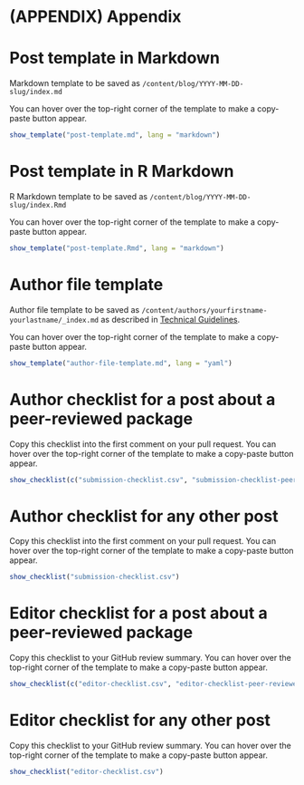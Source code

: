 # (APPENDIX) Appendix {-}

# Post template in Markdown {#templatemd}

Markdown template to be saved as `/content/blog/YYYY-MM-DD-slug/index.md`

You can hover over the top-right corner of the template to make a copy-paste button appear.

```r
show_template("post-template.md", lang = "markdown")
```

# Post template in R Markdown {#templatermd}

R Markdown template to be saved as `/content/blog/YYYY-MM-DD-slug/index.Rmd`

You can hover over the top-right corner of the template to make a copy-paste button appear.

```r
show_template("post-template.Rmd", lang = "markdown")
```

# Author file template {#authortemplate}

Author file template to be saved as `/content/authors/yourfirstname-yourlastname/_index.md` as described in [Technical Guidelines](#createauthorfile).

You can hover over the top-right corner of the template to make a copy-paste button appear.

```r
show_template("author-file-template.md", lang = "yaml")
```

# Author checklist for a post about a peer-reviewed package

Copy this checklist into the first comment on your pull request.
You can hover over the top-right corner of the template to make a copy-paste button appear.

```r
show_checklist(c("submission-checklist.csv", "submission-checklist-peer-reviewed-pkg.csv"))
```

# Author checklist for any other post

Copy this checklist into the first comment on your pull request. 
You can hover over the top-right corner of the template to make a copy-paste button appear.

```r
show_checklist("submission-checklist.csv")
```

# Editor checklist for a post about a peer-reviewed package

Copy this checklist to your GitHub review summary.
You can hover over the top-right corner of the template to make a copy-paste button appear.

```r
show_checklist(c("editor-checklist.csv", "editor-checklist-peer-reviewed-pkg.csv"))
```

# Editor checklist for any other post

Copy this checklist to your GitHub review summary.
You can hover over the top-right corner of the template to make a copy-paste button appear.

```r
show_checklist("editor-checklist.csv")
```
